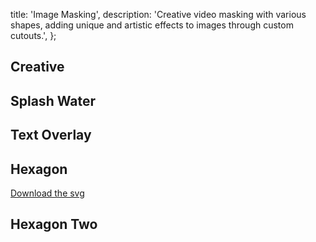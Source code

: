   title: 'Image Masking',
  description:
    'Creative video masking with various shapes, adding unique and artistic effects to images through custom cutouts.',
};

## Creative

<ComponentCodePreview name='creative-videomasking' hasReTrigger isFitheight />

## Splash Water

<ComponentCodePreview
  name='splashwater-videomasking'
  hasReTrigger
  isFitheight
/>

## Text Overlay

<ComponentCodePreview
  name='textoverlay-videomasking'
  hasReTrigger
  isFitheight
/>

## Hexagon

<ComponentCodePreview name='hexagon-videomasking' hasReTrigger isFitheight>

<a href='/hexagon.svg' download='hexagon.svg' className='underline italic'>
  <span>Download the svg</span>
</a>

</ComponentCodePreview>

## Hexagon Two

<ComponentCodePreview name='hexagon2-videomasking' hasReTrigger isFitheight />
